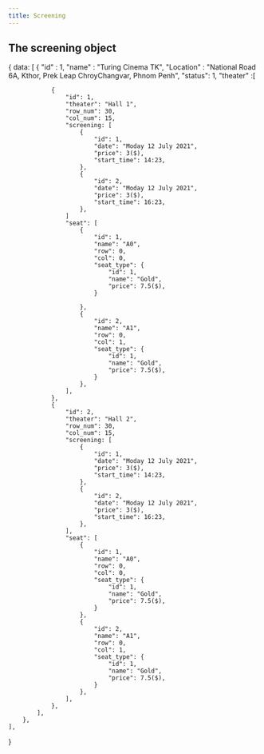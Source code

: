 ```yaml
---
title: Screening
---
```


## The screening object
{
	data:
    [
		{
			"id" : 1,
			"name" : "Turing Cinema TK",
			"Location" : "National Road 6A, Kthor, Prek Leap ChroyChangvar, Phnom Penh",
			"status": 1,
			"theater" :[

                {
                    "id": 1,
                    "theater": "Hall 1",
                    "row_num": 30,
                    "col_num": 15,
                    "screening: [
                        { 
                            "id": 1,
                            "date": "Moday 12 July 2021",
                            "price": 3($),
                            "start_time": 14:23,
                        },
                        { 
                            "id": 2,
                            "date": "Moday 12 July 2021",
                            "price": 3($),
                            "start_time": 16:23,
                        },
                    ]
                    "seat": [
                        {
                            "id": 1,
                            "name": "A0",
                            "row": 0,
                            "col": 0,
                            "seat_type": {
                                "id": 1,
                                "name": "Gold",
                                "price": 7.5($),
                            }

                        },
                        {
                            "id": 2,
                            "name": "A1",
                            "row": 0,
                            "col": 1,
                            "seat_type": {
                                "id": 1,
                                "name": "Gold",
                                "price": 7.5($),
                            }
                        },
                    ],
                },
				{
                    "id": 2,
                    "theater": "Hall 2",
                    "row_num": 30,
                    "col_num": 15,
                    "screening: [
                        { 
                            "id": 1,
                            "date": "Moday 12 July 2021",
                            "price": 3($),
                            "start_time": 14:23,
                        },
                        { 
                            "id": 2,
                            "date": "Moday 12 July 2021",
                            "price": 3($),
                            "start_time": 16:23,
                        },
                    ],
                    "seat": [
                        {
                            "id": 1,
                            "name": "A0",
                            "row": 0,
                            "col": 0,
                            "seat_type": {
                                "id": 1,
                                "name": "Gold",
                                "price": 7.5($),
                            }
                        },
                        {
                            "id": 2,
                            "name": "A1",
                            "row": 0,
                            "col": 1,
                            "seat_type": {
                                "id": 1,
                                "name": "Gold",
                                "price": 7.5($),
                            }
                        },
                    ],
                },						
			],
		},	
    ],
}